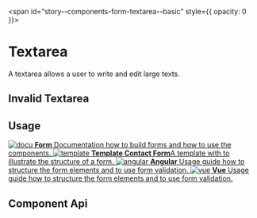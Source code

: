 
<span id="story--components-form-textarea--basic" style={{ opacity: 0 }}></span>

# Textarea

A textarea allows a user to write and edit large texts.

<Canvas>
  <Story id="components-form-textarea--basic" />
</Canvas>

## Invalid Textarea

<Canvas>
  <Story id="components-form-textarea--invalid-textarea" />
</Canvas>

## Usage


<div className="link-list">
  <a className="link-item" href="?path=/docs/design-form--page">
    <img src={IconDocument} alt="docu" />
    <span>
      <strong>Form</strong>
      Documentation how to build forms and how to use the components.
    </span>
  </a>
  <a className="link-item" href="?path=/story/design-common-templates--contact-form">
    <img src={IconAccount} alt="template" />
    <span>
      <strong>Template Contact Form</strong>A template with to illustrate the structure of a form.
    </span>
  </a>
  <a className="link-item" href="?path=/docs/getting-started-angular-usage-of-form-validation--page">
    <img src={AngularLogo} alt="angular" />
    <span>
      <strong>Angular</strong>
      Usage guide how to structure the form elements and to use form validation.
    </span>
  </a>
  <a className="link-item" href="?path=/docs/getting-started-vue-usage-of-form-validation--page">
    <img src={VueLogo} alt="vue" />
    <span>
      <strong>Vue</strong>
      Usage guide how to structure the form elements and to use form validation.
    </span>
  </a>
</div>

## Component Api

<Description markdown={readme} />

<br />


<Description markdown={testing} />

<bal-doc-github link="/components/form/bal-textarea/stories/bal-textarea.docs.mdx"></bal-doc-github>
